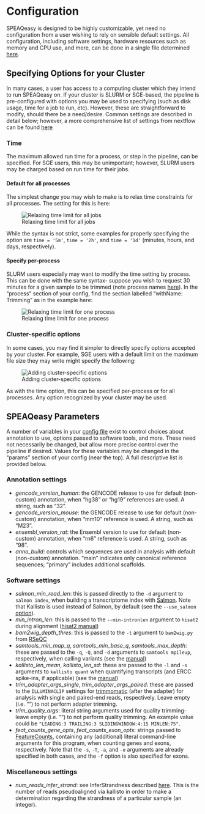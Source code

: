# Configuration {#configuration}

SPEAQeasy is designed to be highly customizable, yet need no configuration from a user wishing to rely on sensible default settings. All configuration, including software settings, hardware resources such as memory and CPU use, and more, can be done in a single file determined [here](#setup-details).

## Specifying Options for your Cluster

In many cases, a user has access to a computing cluster which they intend to run SPEAQeasy on. If your cluster is SLURM or SGE-based, the pipeline is pre-configured with options you may be used to specifying (such as disk usage, time for a job to run, etc). However, these are straightforward to modify, should there be a need/desire. Common settings are described in detail below; however, a more comprehensive list of settings from nextflow can be found [here](https://www.nextflow.io/docs/latest/process.html#directives)

### Time

The maximum allowed run time for a process, or step in the pipeline, can be specified. For SGE users, this may be unimportant; however, SLURM users may be charged based on run time for their jobs.

#### Default for all processes

The simplest change you may wish to make is to relax time constraints for all processes. The setting for this is here:

![Relaxing time limit for all jobs](images/8.1_time.png)

While the syntax is not strict, some examples for properly specifying the option are `time = '5m'`, `time = '2h'`, and `time = '1d'` (minutes, hours, and days, respectively).

#### Specify per-process

SLURM users especially may want to modify the time setting by process. This can be done with the same syntax- suppose you wish to request 30 minutes for a given sample to be trimmed (note process names [here](#pipeline-overview)). In the "process" section of your config, find the section labelled "withName: Trimming" as in the example here:

![Relaxing time limit for one process](images/8.1_trim.png)

### Cluster-specific options

In some cases, you may find it simpler to directly specify options accepted by your cluster. For example, SGE users with a default limit on the maximum file size they may write might specify the following:

![Adding cluster-specific options](images/8.1_cluster.png)

As with the time option, this can be specified per-process or for all processes. Any option recognized by your cluster may be used.

## SPEAQeasy Parameters

A number of variables in your [config file](#quick-start) exist to control choices about annotation to use, options passed to software tools, and more. These need not necessarily be changed, but allow more precise control over the pipeline if desired. Values for these variables may be changed in the "params" section of your config (near the top). A full descriptive list is provided below.

### Annotation settings

* *gencode_version_human*: the GENCODE release to use for default (non-custom) annotation, when "hg38" or "hg19" references are used. A string, such as "32".
* *gencode_version_mouse*: the GENCODE release to use for default (non-custom) annotation, when "mm10" reference is used. A string, such as "M23".
* *ensembl_version_rat*: the Ensembl version to use for default (non-custom) annotation, when "rn6" reference is used. A string, such as "98".
* *anno_build*: controls which sequences are used in analysis with default (non-custom) annotation. "main" indicates only canonical reference sequences; "primary" includes additional scaffolds.

### Software settings

* *salmon_min_read_len*: this is passed directly to the `-d` argument to `salmon index`, when building a transcriptome index with [Salmon](https://salmon.readthedocs.io/en/latest/salmon.html). Note that Kallisto is used instead of Salmon, by default (see the `--use_salmon` [option](#command-opts)).
* *min_intron_len*: this is passed to the `--min-intronlen` argument to `hisat2` during alignment ([hisat2 manual](https://ccb.jhu.edu/software/hisat2/manual.shtml))
* *bam2wig_depth_thres*: this is passed to the `-t` argument to `bam2wig.py` from [RSeQC](http://rseqc.sourceforge.net/)
* *samtools_min_map_q*, *samtools_min_base_q*, *samtools_max_depth*: these are passed to the `-q`, `-Q`, and `-d` arguments to `samtools mpileup`, respectively, when calling variants (see the [manual](http://www.htslib.org/doc/))
* *kallisto_len_mean*, *kallisto_len_sd*: these are passed to the `-l` and `-s` arguments to `kallisto quant` when quantifying transcripts (and ERCC spike-ins, if applicable) (see the [manual](https://pachterlab.github.io/kallisto/manual))
* *trim_adapter_args_single*, *trim_adapter_args_paired*: these are passed to the `ILLUMINACLIP` settings for [trimmomatic](http://www.usadellab.org/cms/uploads/supplementary/Trimmomatic/TrimmomaticManual_V0.32.pdf) (after the adapter) for analysis with single and paired-end reads, respectively. Leave empty (i.e. "") to not perform adapter trimming.
* *trim_quality_args*: literal string arguments used for quality trimming- leave empty (i.e. "") to not perform quality trimming. An example value could be `"LEADING:3 TRAILING:3 SLIDINGWINDOW:4:15 MINLEN:75"`.
* *feat_counts_gene_opts*, *feat_counts_exon_opts*: strings passed to [FeatureCounts](http://bioinf.wehi.edu.au/featureCounts/), containing any (additional) literal command-line arguments for this program, when counting genes and exons, respectively. Note that the `-s`, `-T`, `-a`, and `-o` arguments are already specified in both cases, and the `-f` option is also specified for exons.

### Miscellaneous settings

* *num_reads_infer_strand*: see InferStrandness described [here](#pipeline-overview). This is the number of reads pseudoaligned via kallisto in order to make a determination regarding the strandness of a particular sample (an integer).
